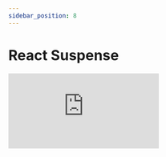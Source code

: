 ```yaml
---
sidebar_position: 8
---
```


# React Suspense

<div style={{ position: "relative", paddingBottom: "56.25%", height: 0 }}>
  <iframe
    src="https://www.loom.com/embed/b42061f2d68c47f78bcc4057d1ddf228"
    frameborder="0"
    webkitallowfullscreen
    mozallowfullscreen
    allowfullscreen
    style={{
      position: "absolute",
      top: 0,
      left: 0,
      width: "100%",
      height: "100%",
    }}
  ></iframe>
</div>

